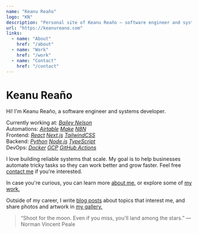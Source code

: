 ```yaml
---
name: "Keanu Reaño"
logo: "KN"
description: "Personal site of Keanu Reaño — software engineer and systems developer."
url: "https://keanureano.com"
links:
  - name: "About"
    href: "/about"
  - name: "Work"
    href: "/work"
  - name: "Contact"
    href: "/contact"
---
```


# Keanu Reaño

Hi! I'm Keanu Reaño, a software engineer and systems developer.

Currently working at: [_Bailey Nelson_](https://baileynelson.com.au)\
Automations: [_Airtable_](https://airtable.com) [_Make_](https://make.com) [_N8N_](https://n8n.io)  
Frontend: [_React_](https://react.dev) [_Next.js_](https://nextjs.org) [_TailwindCSS_](https://tailwindcss.com)  
Backend: [_Python_](https://www.python.org) [_Node.js_](https://nodejs.org) [_TypeScript_](https://www.typescriptlang.org)  
DevOps: [_Docker_](https://www.docker.com) [_GCP_](https://cloud.google.com) [_GitHub Actions_](https://github.com/features/actions)

I love building reliable systems that scale.
My goal is to help businesses automate tricky tasks so they can work better and grow faster. Feel free [contact me](/contact) if you're interested.

In case you're curious, you can learn more [about me](/about), or explore some of [my work.](/work)

Outside of my career, I write [blog posts](/blog) about topics that interest me, and share photos and artwork in [my gallery.](/gallery)

> “Shoot for the moon. Even if you miss, you'll land among the stars.”
> — Norman Vincent Peale
